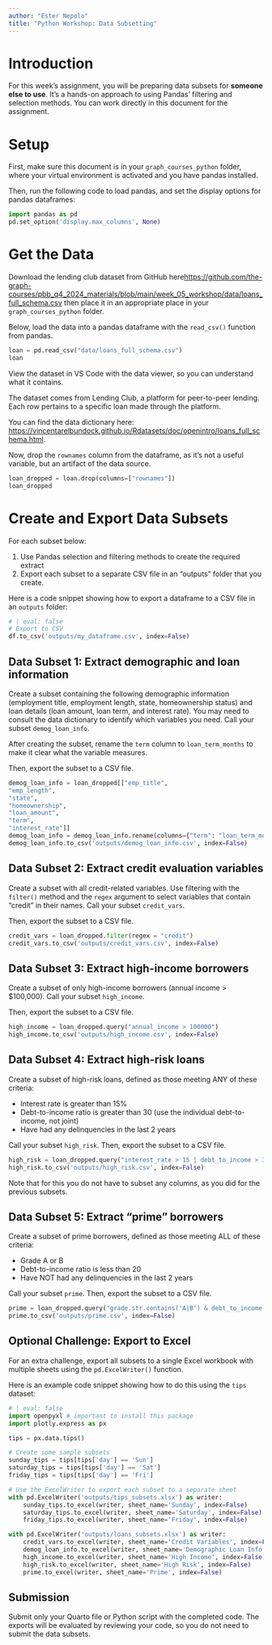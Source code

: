 ```yaml
---
author: "Ester Nepolo"
title: "Python Workshop: Data Subsetting"
---
```


# Introduction

For this week's assignment, you will be preparing data subsets for **someone else to use**. It's a hands-on approach to using Pandas' filtering and selection methods. You can work directly in this document for the assignment.

# Setup

First, make sure this document is in your `graph_courses_python` folder, where your virtual environment is activated and you have pandas installed.

Then, run the following code to load pandas, and set the display options for pandas dataframes:

```python
import pandas as pd
pd.set_option('display.max_columns', None)
```

# Get the Data

Download the lending club dataset from GitHub here[https://github.com/the-graph-courses/pbb_q4_2024_materials/blob/main/week_05_workshop/data/loans_full_schema.csv](https://github.com/the-graph-courses/pbb_q4_2024_materials/blob/main/week_05_workshop/data/loans_full_schema.csv) then place it in an appropriate place in your `graph_courses_python` folder.

Below, load the data into a pandas dataframe with the `read_csv()` function from pandas.

```python
loan = pd.read_csv("data/loans_full_schema.csv")
loan
```

View the dataset in VS Code with the data viewer, so you can understand what it contains.

The dataset comes from Lending Club, a platform for peer-to-peer lending. Each row pertains to a specific loan made through the platform.

You can find the data dictionary here: [https://vincentarelbundock.github.io/Rdatasets/doc/openintro/loans_full_schema.html](https://vincentarelbundock.github.io/Rdatasets/doc/openintro/loans_full_schema.html).

Now, drop the `rownames` column from the dataframe, as it's not a useful variable, but an artifact of the data source.

```python
loan_dropped = loan.drop(columns=["rownames"])
loan_dropped
```

# Create and Export Data Subsets    

For each subset below:

1) Use Pandas selection and filtering methods to create the required extract
2) Export each subset to a separate CSV file in an "outputs" folder that you create.

Here is a code snippet showing how to export a dataframe to a CSV file in an `outputs` folder:

```python
# | eval: false
# Export to CSV
df.to_csv('outputs/my_dataframe.csv', index=False)
```

## Data Subset 1: Extract demographic and loan information

Create a subset containing the following demographic information (employment title, employment length, state, homeownership status) and loan details (loan amount, loan term, and interest rate). You may need to consult the data dictionary to identify which variables you need. Call your subset `demog_loan_info`.

After creating the subset, rename the `term` column to `loan_term_months` to make it clear what the variable measures.

Then, export the subset to a CSV file.

```python
demog_loan_info = loan_dropped[["emp_title",
"emp_length",
"state",
"homeownership",
"loan_amount",
"term",
"interest_rate"]]
demog_loan_info = demog_loan_info.rename(columns={"term": "loan_term_months"})
demog_loan_info.to_csv('outputs/demog_loan_info.csv', index=False)
```


## Data Subset 2: Extract credit evaluation variables

Create a subset with all credit-related variables. Use filtering with the `filter()` method and the `regex` argument to select variables that contain "credit" in their names. Call your subset `credit_vars`.

Then, export the subset to a CSV file.

```python
credit_vars = loan_dropped.filter(regex = "credit")
credit_vars.to_csv('outputs/credit_vars.csv', index=False)
```

## Data Subset 3: Extract high-income borrowers

Create a subset of only high-income borrowers (annual income > $100,000). Call your subset `high_income`.

Then, export the subset to a CSV file.

```python
high_income = loan_dropped.query("annual_income > 100000")
high_income.to_csv('outputs/high_income.csv', index=False)
```

## Data Subset 4: Extract high-risk loans 

Create a subset of high-risk loans, defined as those meeting ANY of these criteria:

- Interest rate is greater than 15%
- Debt-to-income ratio is greater than 30 (use the individual debt-to-income, not joint)
- Have had any delinquencies in the last 2 years

Call your subset `high_risk`. Then, export the subset to a CSV file.

```python
high_risk = loan_dropped.query("interest_rate > 15 | debt_to_income > 30 | delinq_2y > 0")
high_risk.to_csv('outputs/high_risk.csv', index=False)
```


Note that for this you do not have to subset any columns, as you did for the previous subsets.

## Data Subset 5: Extract "prime" borrowers

Create a subset of prime borrowers, defined as those meeting ALL of these criteria:

- Grade A or B
- Debt-to-income ratio is less than 20
- Have NOT had any delinquencies in the last 2 years

Call your subset `prime`. Then, export the subset to a CSV file.

```python
prime = loan_dropped.query("grade.str.contains('A|B') & debt_to_income < 20 & delinq_2y == 0")
prime.to_csv('outputs/prime.csv', index=False)
```


## Optional Challenge: Export to Excel

For an extra challenge, export all subsets to a single Excel workbook with multiple sheets using the `pd.ExcelWriter()` function.

Here is an example code snippet showing how to do this using the `tips` dataset:

```python
# | eval: false
import openpyxl # important to install this package
import plotly.express as px

tips = px.data.tips()

# Create some sample subsets
sunday_tips = tips[tips['day'] == 'Sun']
saturday_tips = tips[tips['day'] == 'Sat']
friday_tips = tips[tips['day'] == 'Fri']

# Use the ExcelWriter to export each subset to a separate sheet
with pd.ExcelWriter('outputs/tips_subsets.xlsx') as writer:
    sunday_tips.to_excel(writer, sheet_name='Sunday', index=False)
    saturday_tips.to_excel(writer, sheet_name='Saturday', index=False)
    friday_tips.to_excel(writer, sheet_name='Friday', index=False)
```

```python
with pd.ExcelWriter('outputs/loans_subsets.xlsx') as writer:
    credit_vars.to_excel(writer, sheet_name='Credit Variables', index=False)
    demog_loan_info.to_excel(writer, sheet_name='Demographic Loan Info', index=False)
    high_income.to_excel(writer, sheet_name='High Income', index=False)
    high_risk.to_excel(writer, sheet_name='High Risk', index=False)
    prime.to_excel(writer, sheet_name='Prime', index=False)
```

## Submission

Submit only your Quarto file or Python script with the completed code. The exports will be evaluated by reviewing your code, so you do not need to submit the data subsets.